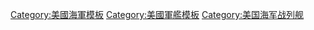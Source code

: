 <noinclude>{{noteTA
|1=zh-cn:艾奥瓦; zh-tw:愛荷華; zh-hk:艾奧瓦;
|2=zh-cn:威斯康星; zh-tw:威斯康辛; zh-hk:威斯康辛;
|3=zh-hans:宾夕法尼亚; zh-tw:賓夕法尼亞; zh-hk:賓夕凡尼亞;
|4=zh-hans:特拉华; zh-tw:德拉瓦; zh-hk:特拉華;
|5=zh-hans:奇尔沙治; zh-tw:奇爾沙治; zh-hk:奇爾沙治; zh-sg:奇沙治;
|6=zh-hans:伊利诺伊; zh-tw:伊利諾; zh-hk:伊利諾; zh-sg:伊利诺伊;
|7=zh-hans:弗吉尼亚; zh-tw:維吉尼亞; zh-hk:維珍尼亞; zh-sg:弗吉尼亚;
|8=zh-hans:康涅狄格; zh-tw:康乃狄克; zh-hk:康涅狄格; zh-sg:康涅狄格;
}}</noinclude>
{{Navbox
|name  = 美國戰艦
|title = [[美國海軍]][[戰艦]]和[[战列巡洋舰|戰鬥巡洋艦]]
|state = {{{state|autocollapse}}}
|style = wide
|bodyclass = hlist
|image = [[File:US Naval Jack 44 stars.svg|75px]]<br/><br/>[[File:US Naval Jack 45 stars.svg|75px]]<br/><br/>[[File:US Naval Jack 46 stars.svg|75px]]<br/><br/>[[File:US Naval Jack 48 stars.svg|75px]]<br/><br/>[[File:US Naval Jack 49 stars.svg|75px]]<br/><br/>[[Image:Naval jack of the United States (1960–1975, 1977–2002).svg|75px]]
|above = ''斜體字''為未建成艦

|group1 = <div style="text-align: center;">戰艦</div>
|list1 =
{{Navbox|child
  |evenodd = swap
|group1 = <div style="text-align: center;">二等戰艦<br/>(海防用[[铁甲舰]])</div>
|list1 =
{{Navbox|child
  |evenodd = swap
|group1 = 無同級艦
|list1 =
* [[緬因號戰艦 (ACR-1)|ACR-1 緬因號]]
* [[得克薩斯號戰艦 (1892年)|德克薩斯號]]
}}

|group2 = <div style="text-align: center;">[[前無畏艦]]</div>
|list2 =
{{Navbox|child
  |evenodd = swap
|group1 = <div style="text-align: center;">[[印第安納級戰艦|印第安納級]]</div>
|list1 =
* [[印第安納號戰艦 (BB-1)|BB-1 印第安納號]]
* [[麻薩諸塞號戰艦 (BB-2)|BB-2 麻薩諸塞號]]
* [[俄勒岡號戰艦|BB-3 俄勒岡號]]

|group2 = 改良印第安納級
|list2 =
* [[艾奧瓦號戰艦 (BB-4)|BB-4 艾奧瓦號]]<sup><small>註1</small></sup>

|group3 = <div style="text-align: center;">[[奇爾沙治級戰艦|奇爾沙治級]]</div>
|list3 =
* [[奇爾沙治號戰艦|BB-5 奇爾沙治號]]
* [[肯塔基號戰艦 (BB-6)|BB-6 肯塔基號]]

|group4 = <div style="text-align: center;">{{link-en|伊利諾級戰艦|Illinois-class battleship|伊利諾級}}</div>
|list4 =
* [[伊利諾號戰艦 (BB-7)|BB-7 伊利諾號]]
* [[阿拉巴馬號戰艦 (BB-8)|BB-8 阿拉巴馬號]]
* [[威斯康辛號戰艦 (BB-9)|BB-9 威斯康辛號]]

|group5 = <div style="text-align: center;">{{link-en|緬因級戰艦|Maine-class battleship|緬因級}}</div>
|list5 =
* [[緬因號戰艦 (BB-10)|BB-10 緬因號]]
* [[密蘇里號戰艦 (BB-11)|BB-11 密蘇里號]]
* [[俄亥俄號戰艦|BB-12 俄亥俄號]]

|group6 = <div style="text-align: center;">{{link-en|維珍尼亞級戰艦|Virginia-class battleship|維珍尼亞級}}</div>
|list6 =
* [[維珍尼亞號戰艦|BB-13 維珍尼亞號]]
* [[內布拉斯加號戰艦|BB-14 內布拉斯加號]]
* [[喬治亞號戰艦|BB-15 喬治亞號]]
* [[紐澤西號戰艦 (BB-16)|BB-16 紐澤西號]]
* [[羅德島號戰艦|BB-17 羅德島號]] 

|group7 = <div style="text-align: center;">{{link-en|康涅狄格級戰艦|Connecticut-class battleship|康涅狄格級}}</div>
|list7 =
* [[康涅狄格號戰艦|BB-18 康涅狄格號]]
* [[路易斯安那號戰艦|BB-19 路易斯安那號]]
* [[佛蒙特號戰艦|BB-20 佛蒙特號]]
* [[堪薩斯號戰艦|BB-21 堪薩斯號]]
* [[明尼蘇達號戰艦|BB-22 明尼蘇達號]]
* [[新罕布什爾號戰艦|BB-25 新罕布什爾號]]

|group8 = <div style="text-align: center;">{{link-en|密西西比級戰艦|Mississippi-class battleship|密西西比級}}</div>
|list8 =
* [[密西西比號戰艦 (BB-23)|BB-23 密西西比號]]
* [[愛達荷號戰艦 (BB-24)|BB-24 愛達荷號]] 
}}

|group3 = <div style="text-align: center;">[[无畏舰]]</div>
|list3 =
{{Navbox|child
  |evenodd = swap
|group1 = {{link-en|南卡羅萊納級戰艦|South Carolina-class battleship|南卡羅萊納級}}
|list1 =
* [[南卡羅萊納號戰艦|BB-26 南卡羅萊納號]]
* [[密歇根號戰艦|BB-27 密歇根號]] 

|group2 = <div style="text-align: center;">{{link-en|特拉華級戰艦|Delaware-class battleship|特拉華級}}</div>
|list2 =
* [[特拉華號戰艦|BB-28 特拉華號]]
* [[北達科他號戰艦|BB-29 北達科他號]]

|group3 = <div style="text-align: center;">{{link-en|佛羅里達級戰艦|Florida-class battleship|佛羅里達級}}</div>
|list3 =
* [[佛羅里達號戰艦|BB-30 佛羅里達號]]
* [[猶他號戰艦|BB-31 猶他號]]

|group4 = <div style="text-align: center;">[[懷俄明級戰列艦|懷俄明級]]</div>
|list4 =
* [[懷俄明號戰艦|BB-32 懷俄明號]]
* [[阿肯色號戰艦|BB-33 阿肯色號]]

|group5 = <div style="text-align: center;">[[紐約級戰列艦|紐約級]]</div>
|list5 =
* [[紐約號戰艦|BB-34 紐約號]]
* [[德克薩斯號戰艦 (BB-35)|BB-35 德克薩斯號]]
}}

|group4 = {{link-en|標準型戰艦|Standard-type battleship|標準型戰艦}}<br/><div style="text-align: center;">([[超無畏艦]])</div>
|list4 =
{{Navbox|child
  |evenodd = swap
|group1 = <div style="text-align: center;">[[内华达级战列舰|內華達級]]</div>
|list1 =
* [[內華達號戰艦|BB-36 內華達號]]
* [[奧克拉荷馬號戰艦|BB-37 奧克拉荷馬號]]

|group2 = [[宾夕法尼亚级战列舰|賓夕法尼亞級]]
|list2 =
* [[賓夕法尼亞號戰艦|BB-38 賓夕法尼亞號]]
* [[亞利桑那號戰艦|BB-39 亞利桑那號]]

|group3 = <div style="text-align: center;">[[新墨西哥级战列舰|新墨西哥級]]</div>
|list3 =
* [[新墨西哥號戰艦|BB-40 新墨西哥號]]
* [[密西西比號戰艦 (BB-41)|BB-41 密西西比號]]
* [[愛達荷號戰艦 (BB-42)|BB-42 愛達荷號]]

|group4 = <div style="text-align: center;">[[田纳西级战列舰|田納西級]]</div>
|list4 =
* [[田納西號戰艦|BB-43 田納西號]]
* [[加利福尼亞號戰艦|BB-44 加利福尼亞號]]

|group5 = <div style="text-align: center;">[[科罗拉多级战列舰|科羅拉多級]]</div>
|list5 =
* [[科羅拉多號戰艦|BB-45 科羅拉多號]]
* [[馬利蘭號戰艦|BB-46 馬利蘭號]]
* [[華盛頓號戰艦 (BB-47)|''BB-47 華盛頓號'']]
* [[西維珍尼亞號戰艦|BB-48 西維珍尼亞號]]
}}

|group5 = <div style="text-align: center;">[[高速戰艦]]</div>
|list5 =
{{Navbox|child
  |evenodd = swap
|group1 = <div style="text-align: center;">[[北卡罗来纳级战列舰|北卡羅萊納級]]</div>
|list1 =
* [[北卡羅萊納號戰艦 (BB-55)|BB-55 北卡羅萊納號]]
* [[華盛頓號戰艦 (BB-56)|BB-56 華盛頓號]]

|group2 = [[南达科他级战列舰 (1941年)|南達科他級 (1941年)]]
|list2 =
* [[南達科他號戰艦 (BB-57)|BB-57 南達科他號]]
* [[印第安納號戰艦 (BB-58)|BB-58 印第安納號]]
* [[麻薩諸塞號戰艦 (BB-59)|BB-59 麻薩諸塞號]]
* [[阿拉巴馬號戰艦 (BB-60)|BB-60 阿拉巴馬號]]

|group3 = <div style="text-align: center;">[[衣阿华级战列舰|艾奧瓦級]]</div>
|list3 =
* [[艾奧瓦號戰艦 (BB-61)|BB-61 艾奧瓦號]]
* [[新澤西號戰艦 (BB-62)|BB-62 紐澤西號]]
* [[密蘇里號戰艦 (BB-63)|BB-63 密蘇里號]]
* [[威斯康辛號戰艦 (BB-64)|BB-64 威斯康辛號]]
* [[伊利諾號戰艦 (BB-65)|''BB-65 伊利諾號'']]
* [[肯塔基號戰艦 (BB-66)|''BB-66 肯塔基號'']]
}}
}}

|group2 = <div style="text-align: center;">戰鬥巡洋艦<br/>及大型巡洋艦</div>
|list2 =
{{Navbox|child
  |evenodd = swap
|group1 = ''[[列克星敦级航空母舰|列星頓級]]''<sup><small>註2</small></sup>
|list1 =
* ''[[列星頓號航空母艦 (CV-2)|CC-1 列星頓號]]''<sup><small>註2</small></sup>
* ''CC-2 星座號''
* ''[[薩拉托加號航空母艦 (CV-3)|CC-3 薩拉托加號]]''<sup><small>註2</small></sup>
* ''CC-4 遊騎兵號''
* ''CC-5 憲法號''
* ''CC-6 美國號''

|group2 =  [[阿拉斯加级大型巡洋舰|阿拉斯加级]]
|list2 =
* {{Link-en|阿拉斯加號大型巡洋艦|USS Alaska (CB-1)|CB-1 阿拉斯加號}}
* {{Link-en|關島號大型巡洋艦|USS Guam (CB-2)|CB-2 關島號}}
* {{Link-en|夏威夷號大型巡洋艦|USS Hawaii (CB-3)|CB-3 夏威夷號}}
* ''CB-4 菲律賓號''
* ''CB-5 波多黎各號''
* ''CB-6 薩摩亞號''
}}

|group3 = 其它未建成艦
|list3 =
{{Navbox|child
  |evenodd = swap
|group1 = ''[[南达科他级战列舰 (1920年)|南達科他級 (1920年)]]''
|list1 =
* ''BB-49 南達科他號''
* ''BB-50 印第安納號''
* ''BB-51 蒙大拿號''
* ''BB-52 北卡羅萊納號''
* ''BB-53 艾奧瓦號''
* ''BB-54 麻薩諸塞號''

|group2 = <div style="text-align: center;">''[[蒙大拿级战列舰|蒙大拿級]]''</div>
|list2 =
* ''[[蒙大拿号战列舰 (BB-67)|BB-67 蒙大拿號]]''
* ''BB-68 俄亥俄號''
* ''BB-69 緬因號''
* ''BB-70 新罕布什爾號''
* ''BB-71 路易斯安那號''
}}

|below = 
<small>註1：BB-4 艾奧瓦號基於印第安納級大幅改良，一般稱作「改良印第安納級」並歸類至印第安納級中，而有時會被單獨分類出一級</small><br/><small>註2：列星頓級戰鬥巡洋艦首艦「列星頓號」與三號艦「薩拉托加號」在建造中途被改建為[[航空母舰]]</small>
* [[美國海軍戰艦列表]]
* [[美国战列巡洋舰列表|美國海軍戰鬥巡洋艦列表]]
}}
<noinclude>
{{collapsible option}}
[[Category:美國海軍模板]]
[[Category:美國軍艦模板]]
[[Category:美国海军战列舰]]
</noinclude>